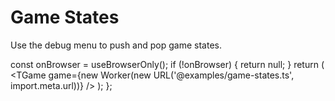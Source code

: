 # Game States

Use the debug menu to push and pop game states.


  const onBrowser = useBrowserOnly();
  if (!onBrowser) {
    return null;
  }
  return (
    <TGame
      game={new Worker(new URL('@examples/game-states.ts', import.meta.url))}
    />
  );
};

<Game />
